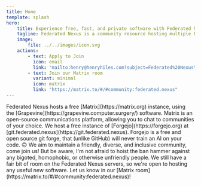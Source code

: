 ```yaml
---
title: Home
template: splash
hero:
    title: Experience free, fast, and private software with Federated Nexus
    tagline: Federated Nexus is a community resource hosting multiple FOSS (especially federated) services, including Matrix and Forgejo.
    image:
        file: ../../images/icon.svg
    actions:
        - text: Apply to Join
          icon: email
          link: "mailto:henry@henryhiles.com?subject=Federated%20Nexus%20Account%20Application&body=Hello%2C%0A%0AI%20would%20like%20to%20have%20a%20Federated%20Nexus%20account%20for%20the%20following%20services%3A%0A-%20%5B%20%5D%20Matrix%0A-%20%5B%20%5D%20Forgejo%0A%0AI%20would%20like%20this%20username%3A%0A%0AI%20agree%20not%20to%20be%20homophobic%2C%20bigoted%2C%20unfriendly%2C%20etc..."
        - text: Join our Matrix room
          variant: minimal
          icon: matrix
          link: "https://matrix.to/#/#community:federated.nexus"
---
```



<CardGrid>
    <Card title="Private and Free Communications" icon="comment">
        Federated Nexus hosts a free [Matrix](https://matrix.org) instance,
        using the [Grapevine](https://grapevine.computer.surgery/) software.
        Matrix is an open-source communications platform, allowing you to chat
        to communities of your choice.
    </Card>
    <Card title="A Fast and Free Home for Your Code" icon="seti:git">
        We host a free instance of [Forgejo](https://forgejo.org) at
        [git.federated.nexus](https://git.federated.nexus). Forgejo is a free
        and open source git forge, that (unlike GitHub) will never train an AI
        on your code. 🙃
    </Card>
    <Card title="Friendly and Inclusive Community" icon="heart">
        We aim to maintain a friendly, diverse, and inclusive community, come
        join us! But be aware, I'm not afraid to hoist the ban hammer against
        any bigoted, homophobic, or otherwise unfriendly people.
    </Card>
    <Card title="More Coming Soon" icon="document">
        We still have a fair bit of room on the Federated Nexus servers, so
        we're open to hosting any useful new software. Let us know in our
        [Matrix room](https://matrix.to/#/#community:federated.nexus)!
    </Card>
</CardGrid>
